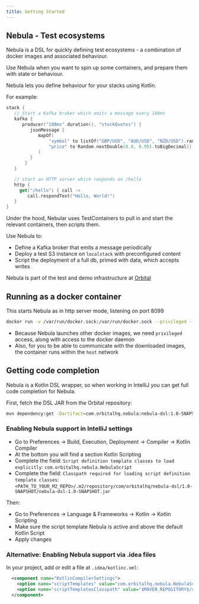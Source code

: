 ```yaml
---
title: Getting Started
---
```


## Nebula - Test ecosystems
Nebula is a DSL for quickly defining test ecosystems - a combination of
docker images and associated behaviour.

Use Nebula when you want to spin up some containers, and prepare them
with state or behaviour.

Nebula lets you define behaviour for your stacks using Kotlin.

For example:

```kotlin
stack {
   // Start a Kafka broker which emits a message every 100ms
   kafka {
      producer("100ms".duration(), "stockQuotes") {
         jsonMessage {
            mapOf(
                "symbol" to listOf("GBP/USD", "AUD/USD", "NZD/USD").random(),
                "price" to Random.nextDouble(0.8, 0.95).toBigDecimal()
            )
         }
       }
   }

   // start an HTTP server which responds on /hello
   http {
     get("/hello") { call ->
        call.respondText("Hello, World!")
   }
}
```

Under the hood, Nebular uses TestContainers to pull in and start
the relevant containers, then scripts them.

Use Nebula to:
 * Define a Kafka broker that emits a message periodically
 * Deploy a test S3 instance on `localstack` with preconfigured content
 * Script the deployment of a full db, primed with data, which accepts writes

Nebula is part of the test and demo infrastructure at [Orbital](https://orbitalhq.com)

## Running as a docker container

This starts Nebula as in http server mode, listening on port 8099

```bash
docker run -v /var/run/docker.sock:/var/run/docker.sock --privileged --network host orbitalhq/nebula
```

 * Because Nebula launches other docker images, we need `privileged` access, along with access to the docker daemon
 * Also, for you to be able to communicate with the downloaded images, the container runs within the `host` network


## Getting code completion
Nebula is a Kotlin DSL wrapper, so when working in IntelliJ you can get full code completion for Nebula.

First, fetch the DSL JAR from the Orbital repository:

```bash
mvn dependency:get -Dartifact=com.orbitalhq.nebula:nebula-dsl:1.0-SNAPSHOT -DremoteRepositories=https://repo.orbitalhq.com/snapshot
```

### Enabling Nebula support in IntelliJ settings

 * Go to Preferences -> Build, Execution, Deployment -> Compiler -> Kotlin Compiler
 * At the bottom you will find a section Kotlin Scripting
 * Complete the field: `Script definition template classes to load explicitly`: `com.orbitalhq.nebula.NebulaScript`
 * Complete the field: `Classpath required for loading script definition template classes`:  `<PATH_TO_YOUR_M2_REPO>/.m2/repository/com/orbitalhq/nebula-dsl/1.0-SNAPSHOT/nebula-dsl-1.0-SNAPSHOT.jar`

Then:
 * Go to Preferences -> Language & Frameworks -> Kotlin -> Kotlin Scripting
 * Make sure the script template Nebula is active and above the default Kotlin Script
 * Apply changes


### Alternative: Enabling Nebula support via .idea files
In your project, add or edit a file at `.idea/kotlinc.xml`:

```xml
  <component name="KotlinCompilerSettings">
    <option name="scriptTemplates" value="com.orbitalhq.nebula.NebulaScript" />
    <option name="scriptTemplatesClasspath" value="$MAVEN_REPOSITORY$/com/orbitalhq/nebula-dsl/1.0-SNAPSHOT/nebula-dsl-1.0-SNAPSHOT.jar" />
  </component>
```
